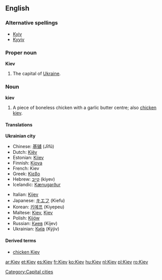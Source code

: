 ==English==

===Alternative spellings===
*[[Kyiv]]
*[[Kyyiv]]

===Proper noun===
{{wikipedia}}
'''Kiev'''

# The capital of [[Ukraine]].

===Noun===
'''kiev'''
# A piece of boneless chicken with a garlic butter centre; also [[chicken kiev]].

====Translations====
'''Ukrainian city'''
{{top}}
*Chinese: [[基辅]] (Jīfǔ)
*Dutch: [[Kiëv]]
*Estonian: [[Kiiev]]
*Finnish: [[Kiova]]
*French: Kiev
*Greek: [[Κίεβο]]
*Hebrew: [[קייב]] (kiyev)
*Icelandic: [[Kænugarður]] {{m}}
{{mid}}
*Italian: [[Kijev]]
*Japanese: [[キエフ]] (Kiefu)
*Korean: [[키예프]] (Kiyepeu)
*Maltese: [[Kiev]], [[Kjev]]
*Polish: [[Kijów]] {{m}}
*Russian: [[Киев]] (Kíjev) {{m}}
*Ukrainian: [[Київ]] (Kýjiv) {{m}}
{{bottom}}

====Derived terms====
*[[chicken Kiev]]

[[Category:Capital cities]]

[[ar:Kiev]]
[[et:Kiev]]
[[es:Kiev]]
[[fr:Kiev]]
[[ko:Kiev]]
[[hu:Kiev]]
[[nl:Kiev]]
[[pl:Kiev]]
[[ro:Kiev]]